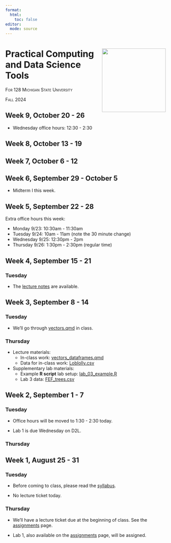 ```yaml
---
format: 
  html:
    toc: false
editor: 
  mode: source
---
```


# Practical Computing <a><img src="assets/for128-hex.png" align="right" height="200"/></a> <br/> and Data Science Tools

[For 128 Michigan State University]{.smallcaps}

[Fall 2024]{.smallcaps}

## Week 9, October 20 - 26

-   Wednesday office hours: 12:30 - 2:30

## Week 8, October 13 - 19

## Week 7, October 6 - 12

## Week 6, September 29 - October 5

-   Midterm I this week.

## Week 5, September 22 - 28

Extra office hours this week:

-   Monday 9/23: 10:30am - 11:30am
-   Tuesday 9/24: 10am - 11am (note the 30 minute change)
-   Wednesday 9/25: 12:30pm - 2pm
-   Thursday 9/26: 1:30pm - 2:30pm (regular time)

## Week 4, September 15 - 21

### Tuesday

-   The [lecture notes](slides/w4d1.qmd) are available. 

## Week 3, September 8 - 14

### Tuesday

-   We'll go through [vectors.qmd](in_class/vectors.qmd) in class.

### Thursday

-   Lecture materials:
    - In-class work: [vectors_dataframes.qmd](in_class/vectors_dataframes.qmd)
    - Data for in-class work: [Loblolly.csv](in_class/Loblolly.csv)
    
-   Supplementary lab materials:
    - Example **R script** lab setup: [lab_03_example.R](labs/lab_03_example.R)
    - Lab 3 data: [FEF_trees.csv](labs/FEF_trees.csv)



## Week 2, September 1 - 7

### Tuesday

-   Office hours will be moved to 1:30 - 2:30 today.

-   Lab 1 is due Wednesday on D2L. 

### Thursday

## Week 1, August 25 - 31

### Tuesday

-   Before coming to class, please read the [syllabus](syllabus.qmd).

-   No lecture ticket today.

### Thursday

-   We'll have a lecture ticket due at the beginning of class. See the [assignments](assignments.qmd) page.

-   Lab 1, also available on the [assignments](assignments.qmd) page, will be assigned.

<!-- ## Week 2, September 1 - 7 -->

<!-- ### Tuesday -->

<!-- - [Problem Set 1](psets/test_psets.qmd) is assigned.  -->

<!-- ### Wednesday -->

<!-- - [Lab 1](labs/test_labs.qmd) is due at 10pm. -->

<!-- ### Thursday -->
